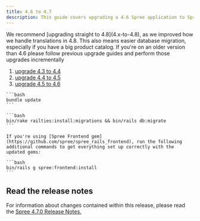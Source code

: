 ```yaml
---
title: 4.6 to 4.7
description: This guide covers upgrading a 4.6 Spree application to Spree 4.7.
---
```


<Warning>
We recommend [upgrading straight to 4.8](4.x-to-4.8), as we improved how we handle translations in 4.8.
This also means easier database migration, especially if you have a big product catalog.
</Warning>

<Note>
If you're on an older version than 4.6 please follow previous upgrade guides and perform those upgrades incrementally

1. [upgrade 4.3 to 4.4](4.3-to-4.4)
2. [upgrade 4.4 to 4.5](4.4-to-4.5)
3. [upgrade 4.5 to 4.6](4.5-to-4.6)
</Note>

<AccordionGroup>
  <Accordion title="1. Update gems">

    ```bash
    bundle update
    ```
  </Accordion>

  <Accordion title="2. Install and run missing migrations">

    ```bash
    bin/rake railties:install:migrations && bin/rails db:migrate
    ```
  </Accordion>

  <Accordion title="3. (Optional) Re-Run Spree Frontend install">

    If you're using [Spree Frontend gem](https://github.com/spree/spree_rails_frontend), run the following additional commands to get everything set up correctly with the updated gems:

    ```bash
    bin/rails g spree:frontend:install
    ```

  </Accordion>
</AccordionGroup>

## Read the release notes

For information about changes contained within this release, please read the [Spree 4.7.0 Release Notes.](https://github.com/spree/spree/releases/tag/v4.7.0)
